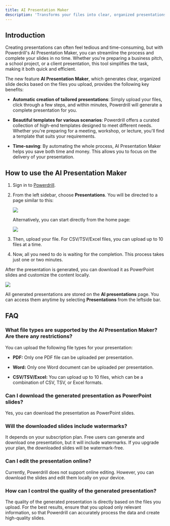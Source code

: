 ```yaml
---
title: AI Presentation Maker
description: 'Transforms your files into clear, organized presentations, reducing hours of work to minutes'
---
```



## Introduction

Creating presentations can often feel tedious and time-consuming, but with Powerdrill's AI Presentation Maker, you can streamline the process and complete your slides in no time. Whether you're preparing a business pitch, a school project, or a client presentation, this tool simplifies the task, making it both quick and efficient.


The new feature **AI Presentation Maker**, which generates clear, organized slide decks based on the files you upload, provides the following key benefits:

- **Automatic creation of tailored presentations**: Simply upload your files, click through a few steps, and within minutes, Powerdrill will generate a complete presentation for you.

- **Beautiful templates for various scenarios**: Powerdrill offers a curated collection of high-end templates designed to meet different needs. Whether you're preparing for a meeting, workshop, or lecture, you'll find a template that suits your requirements.

- **Time-saving**: By automating the whole process, AI Presentation Maker helps you save both time and money. This allows you to focus on the delivery of your presentation.



## How to use the AI Presentation Maker

1. Sign in to [Powerdrill](https://powerdrill.ai).

2. From the left sidebar, choose **Presentations**. You will be directed to a page similar to this:

    <Frame>
      <img src="/images/new-pre.png" style={{ borderRadius: '0.5rem' }} />
    </Frame>

    Alternatively, you can start directly from the home page:

    <Frame>
      <img src="/images/homepage.png" style={{ borderRadius: '0.5rem' }} />
    </Frame>

3. Then, upload your file. For CSV/TSV/Excel files, you can upload up to 10 files at a time.

4. Now, all you need to do is waiting for the completion. This process takes just one or two minutes.

After the presentation is generated, you can download it as PowerPoint slides and customize the content locally.

<Frame>
  <img src="/images/download-ppt.png" style={{ borderRadius: '0.5rem' }} />
</Frame>

All generated presentations are stored on the **AI presentations** page. You can access them anytime by selecting **Presentations** from the leftside bar.


## FAQ

### What file types are supported by the AI Presentation Maker? Are there any restrictions?

You can upload the following file types for your presentation:

- **PDF:** Only one PDF file can be uploaded per presentation.

- **Word:** Only one Word document can be uploaded per presentation.

- **CSV/TSV/Excel:** You can upload up to 10 files, which can be a combination of CSV, TSV, or Excel formats.

### Can I download the generated presentation as PowerPoint slides?

Yes, you can download the presentation as PowerPoint slides.

### Will the downloaded slides include watermarks?

It depends on your subscription plan. Free users can generate and download one presentation, but it will include watermarks. If you upgrade your plan, the downloaded slides will be watermark-free.

### Can I edit the presentation online?

Currently, Powerdrill does not support online editing. However, you can download the slides and edit them locally on your device.

### How can I control the quality of the generated presentation?

The quality of the generated presentation is directly based on the files you upload. For the best results, ensure that you upload only relevant information, so that Powerdrill can accurately process the data and create high-quality slides.




<MySnippet beta="community" />




